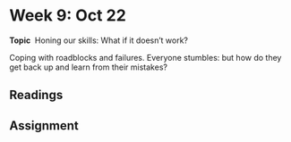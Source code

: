 # Week 9: Oct 22

<div class="boxed">
**Topic** \ Honing our skills: What if it doesn't work?</div>

Coping with roadblocks and failures. Everyone stumbles: but how do they get back up and learn from their mistakes?

## Readings

## Assignment